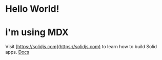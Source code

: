 
# Hello World!

# i'm using MDX

<Counter />

Visit [https://solidjs.com](https://solidjs.com) to learn how to build Solid apps. <A href="/docs">Docs</A>
